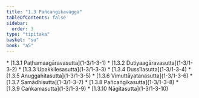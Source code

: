 ```yaml
---
title: "1.3 Pañcaṅgikavagga"
tableOfContents: false
sidebar:
  order: 3
type: "tipitaka"
basket: "su"
book: "a5"
---
```



<DynamicBreadcrumb />



<TableOfContents book="a5" section="1.3">
* [1.3.1 Paṭhamaagāravasutta](1-3/1-3-1)
* [1.3.2 Dutiyaagāravasutta](1-3/1-3-2)
* [1.3.3 Upakkilesasutta](1-3/1-3-3)
* [1.3.4 Dussīlasutta](1-3/1-3-4)
* [1.3.5 Anuggahitasutta](1-3/1-3-5)
* [1.3.6 Vimuttāyatanasutta](1-3/1-3-6)
* [1.3.7 Samādhisutta](1-3/1-3-7)
* [1.3.8 Pañcaṅgikasutta](1-3/1-3-8)
* [1.3.9 Caṅkamasutta](1-3/1-3-9)
* [1.3.10 Nāgitasutta](1-3/1-3-10)
</TableOfContents>
